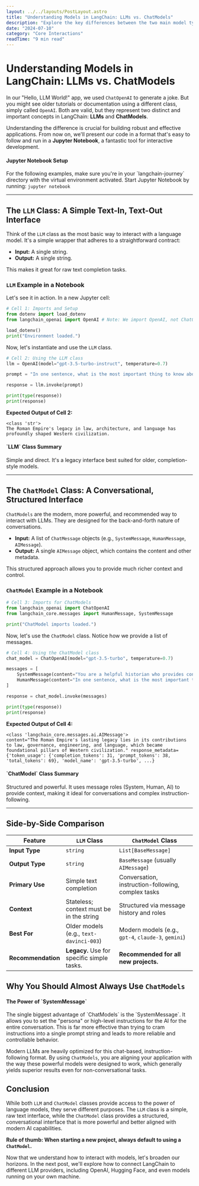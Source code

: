 ```yaml
---
layout: ../../layouts/PostLayout.astro
title: "Understanding Models in LangChain: LLMs vs. ChatModels"
description: "Explore the key differences between the two main model types in LangChain, LLMs and ChatModels, and learn when to use each for optimal results in a Jupyter Notebook environment."
date: "2024-07-10"
category: "Core Interactions"
readTime: "9 min read"
---
```



# Understanding Models in LangChain: LLMs vs. ChatModels

In our "Hello, LLM World!" app, we used `ChatOpenAI` to generate a joke. But you might see older tutorials or documentation using a different class, simply called `OpenAI`. Both are valid, but they represent two distinct and important concepts in LangChain: **LLMs** and **ChatModels**.

Understanding the difference is crucial for building robust and effective applications. From now on, we'll present our code in a format that's easy to follow and run in a **Jupyter Notebook**, a fantastic tool for interactive development.

<div class="alert-info">
  <div class="flex items-start">
    <Notebook class="w-5 h-5 text-blue-600 dark:text-blue-400 mt-0.5 mr-3 flex-shrink-0" />
    <div>
      <h4 class="font-semibold text-blue-900 dark:text-blue-100 mb-1">Jupyter Notebook Setup</h4>
      <p class="text-blue-800 dark:text-blue-200 text-sm">
        For the following examples, make sure you're in your `langchain-journey` directory with the virtual environment activated. Start Jupyter Notebook by running: <code class="bg-blue-100 dark:bg-blue-800 px-1 rounded">jupyter notebook</code>
      </p>
    </div>
  </div>
</div>

---

## The `LLM` Class: A Simple Text-In, Text-Out Interface

Think of the `LLM` class as the most basic way to interact with a language model. It's a simple wrapper that adheres to a straightforward contract:

-   **Input:** A single string.
-   **Output:** A single string.

This makes it great for raw text completion tasks.

### `LLM` Example in a Notebook

Let's see it in action. In a new Jupyter cell:

```python
# Cell 1: Imports and Setup
from dotenv import load_dotenv
from langchain_openai import OpenAI # Note: We import OpenAI, not ChatOpenAI

load_dotenv()
print("Environment loaded.")
```

Now, let's instantiate and use the `LLM` class.

```python
# Cell 2: Using the LLM class
llm = OpenAI(model="gpt-3.5-turbo-instruct", temperature=0.7)

prompt = "In one sentence, what is the most important thing to know about the Roman Empire?"

response = llm.invoke(prompt)

print(type(response))
print(response)
```

**Expected Output of Cell 2:**
```text
<class 'str'>
The Roman Empire's legacy in law, architecture, and language has profoundly shaped Western civilization.
```

<div class="flex items-start bg-gray-50 dark:bg-gray-800 p-4 rounded-lg my-4">
  <Text class="w-6 h-6 text-gray-600 dark:text-gray-400 mt-0.5 mr-4 flex-shrink-0" />
  <div>
    <h4 class="font-semibold text-gray-900 dark:text-white mb-1">`LLM` Class Summary</h4>
    <p class="text-gray-700 dark:text-gray-300 text-sm">
      Simple and direct. It's a legacy interface best suited for older, completion-style models.
    </p>
  </div>
</div>

---

## The `ChatModel` Class: A Conversational, Structured Interface

`ChatModels` are the modern, more powerful, and recommended way to interact with LLMs. They are designed for the back-and-forth nature of conversations.

-   **Input:** A list of `ChatMessage` objects (e.g., `SystemMessage`, `HumanMessage`, `AIMessage`).
-   **Output:** A single `AIMessage` object, which contains the content and other metadata.

This structured approach allows you to provide much richer context and control.

### `ChatModel` Example in a Notebook

```python
# Cell 3: Imports for ChatModels
from langchain_openai import ChatOpenAI
from langchain_core.messages import HumanMessage, SystemMessage

print("ChatModel imports loaded.")
```

Now, let's use the `ChatModel` class. Notice how we provide a list of messages.

```python
# Cell 4: Using the ChatModel class
chat_model = ChatOpenAI(model="gpt-3.5-turbo", temperature=0.7)

messages = [
    SystemMessage(content="You are a helpful historian who provides concise and accurate answers."),
    HumanMessage(content="In one sentence, what is the most important thing to know about the Roman Empire?")
]

response = chat_model.invoke(messages)

print(type(response))
print(response)
```

**Expected Output of Cell 4:**
```text
<class 'langchain_core.messages.ai.AIMessage'>
content="The Roman Empire's lasting legacy lies in its contributions to law, governance, engineering, and language, which became foundational pillars of Western civilization." response_metadata={'token_usage': {'completion_tokens': 31, 'prompt_tokens': 38, 'total_tokens': 69}, 'model_name': 'gpt-3.5-turbo', ...}
```

<div class="flex items-start bg-gray-50 dark:bg-gray-800 p-4 rounded-lg my-4">
  <MessageSquare class="w-6 h-6 text-blue-600 dark:text-blue-400 mt-0.5 mr-4 flex-shrink-0" />
  <div>
    <h4 class="font-semibold text-gray-900 dark:text-white mb-1">`ChatModel` Class Summary</h4>
    <p class="text-gray-700 dark:text-gray-300 text-sm">
      Structured and powerful. It uses message roles (System, Human, AI) to provide context, making it ideal for conversations and complex instruction-following.
    </p>
  </div>
</div>

---

## Side-by-Side Comparison

| Feature             | `LLM` Class                               | `ChatModel` Class                                     |
| ------------------- | ----------------------------------------- | ----------------------------------------------------- |
| **Input Type**      | `string`                                  | `List[BaseMessage]`                                   |
| **Output Type**     | `string`                                  | `BaseMessage` (usually `AIMessage`)                   |
| **Primary Use**     | Simple text completion                    | Conversation, instruction-following, complex tasks    |
| **Context**         | Stateless; context must be in the string  | Structured via message history and roles              |
| **Best For**        | Older models (e.g., `text-davinci-003`)   | Modern models (e.g., `gpt-4`, `claude-3`, `gemini`) |
| **Recommendation**  | **Legacy.** Use for specific simple tasks. | **Recommended for all new projects.**                 |

## Why You Should Almost Always Use `ChatModels`

<div class="alert-success">
  <div class="flex items-start">
    <CheckCircle class="w-5 h-5 text-green-600 dark:text-green-400 mt-0.5 mr-3 flex-shrink-0" />
    <div>
      <h4 class="font-semibold text-green-900 dark:text-green-100 mb-1">The Power of `SystemMessage`</h4>
      <p class="text-green-800 dark:text-green-200 text-sm">
        The single biggest advantage of `ChatModels` is the `SystemMessage`. It allows you to set the "persona" or high-level instructions for the AI for the entire conversation. This is far more effective than trying to cram instructions into a single prompt string and leads to more reliable and controllable behavior.
      </p>
    </div>
  </div>
</div>

Modern LLMs are heavily optimized for this chat-based, instruction-following format. By using `ChatModels`, you are aligning your application with the way these powerful models were designed to work, which generally yields superior results even for non-conversational tasks.

## Conclusion

While both `LLM` and `ChatModel` classes provide access to the power of language models, they serve different purposes. The `LLM` class is a simple, raw text interface, while the `ChatModel` class provides a structured, conversational interface that is more powerful and better aligned with modern AI capabilities.

**Rule of thumb: When starting a new project, always default to using a `ChatModel`.**

Now that we understand how to interact with models, let's broaden our horizons. In the next post, we'll explore how to connect LangChain to different LLM providers, including OpenAI, Hugging Face, and even models running on your own machine.